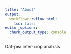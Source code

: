 ```yaml
---
title: "About"
output:
  workflowr::wflow_html:
    toc: false
editor_options:
  chunk_output_type: console
---
```


Oat-pea inter-crop analysis
